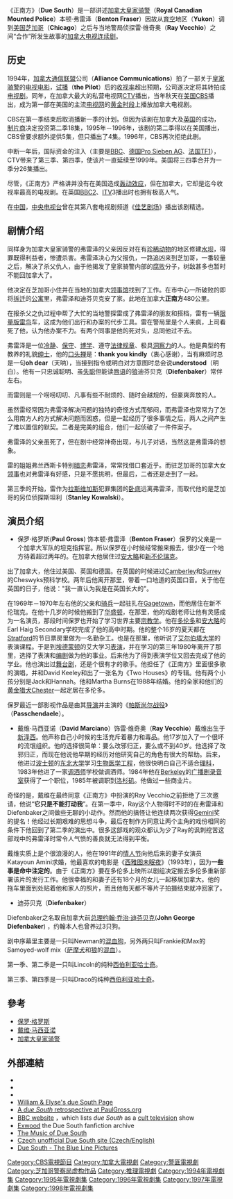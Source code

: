 {{Infobox Television
| 名稱 = 正南方
| 原名 = Due South
| 演出 = [[保罗·格罗斯|保罗·格罗斯]]('''Paul Gross''')<br>[[戴维·马西亚诺|戴维·马西亚诺]]('''David Marciano''')
| 國家 = {{CAN}}
| 語言 = [[英語|英語]]
| 季數 = 4
| 集數 = 67
| 頻道 = [[CTV電視網|CTV]] <br> [[CBS|CBS]]
| 開始 = 1994年9月22日
| 結束 = 1999年12月10日
}}
《正南方》（'''Due South'''）是一部讲述[[加拿大皇家骑警|加拿大皇家骑警]]（'''Royal Canadian Mounted Police'''）本顿·弗雷泽（'''Benton Fraser'''）因故从[[育空|育空]]地区（'''Yukon'''）调到[[美国|美国]][[芝加哥|芝加哥]]（'''Chicago'''）之后与当地警局侦探雷·维奇奥（'''Ray Vecchio'''）之间“合作”所发生故事的[[加拿大|加拿大]][[电视连续剧|电视连续剧]]。


==历史==

1994年，[[加拿大|加拿大]][[通信联盟|通信联盟]]公司（'''Alliance Communications'''）拍了一部关于[[皇家骑警|皇家骑警]]的[[电视电影|电视电影]]，[[试播|试播]]（'''the Pilot'''）后的[[收视率|收视率]]超出预期，公司遂决定将其转拍成[[电视剧|电视剧]]。同年，在加拿大最大的私营电视网[[CTV電視網|CTV]]播出，当年秋天在[[美国|美国]][[CBS|CBS]]播出，成为第一部在美国的主流[[电视网|电视网]]的[[黄金时段|黄金时段]]上播放加拿大电视剧。

CBS在第一季结束后取消播新一季的计划。但因为该剧在加拿大及[[英国|英国]]的成功，[[制片商|制片商]]决定投资第二季18集，1995年－1996年，该剧的第二季得以在美国播出，CBS曾要求额外提供5集，但只播出了4集。1996年，CBS再次拒绝此剧。

中断一年后，国际资金的注入（主要是[[BBC|BBC]]、[[德国|德国]][[Pro_Sieben_AG|Pro Sieben AG]]、[[法国|法国]][[TF1|TF1]]），CTV带来了第三季、第四季，使该片一直延续至1999年。美国将三四季合并为一季分26集播出。

尽管，《正南方》严格讲并没有在美国造成[[轰动效应|轰动效应]]，但在加拿大，它却是迄今收视率最高的电视剧。在英国[[BBC2|BBC2]]、[[ITV|ITV]]3播出时也拥有极高人气。

在[[中国|中国]]，[[中国中央电视台|中央电视台]]曾在其第八套电视剧频道《[[佳艺剧场|佳艺剧场]]》播出该剧精选。

==剧情介绍==

同样身为加拿大皇家骑警的弗雷泽的父亲因反对在有[[珍稀动物|珍稀动物]]的地区修建[[水坝|水坝]]，得罪既得利益者，惨遭杀害。弗雷泽决心为父报仇，一路追凶来到芝加哥，一番较量之后，解决了杀父仇人，由于他揭发了皇家骑警内部的[[腐败|腐败]]分子，树敌甚多也暂时不能回加拿大了。

他决定在芝加哥小住并在当地的加拿大[[领事馆|领事馆]]找到了工作。在市中心一所破败的即将[[拆迁|拆迁]]的[[公寓|公寓]]里，弗雷泽和迪芬贝克安了家。此地在加拿大'''正南方'''480公里。

在报杀父之仇过程中帮了大忙的当地警探雷成了弗雷泽的朋友和搭档，雷有一辆[[限量版|限量版]][[雷鸟|雷鸟]]车，这成为他们出行和办案的代步工具。雷在警局里是个人来疯，上司看死了他，认为他办案不力。有两个同事是他的死对头，总同他过不去。

弗雷泽是一位[[冷静|冷静]]、[[保守|保守]]、[[博学|博学]]、遵守[[法律规章|法律规章]]、极具[[洞察力|洞察力]]的人。他是典型的有教养的礼貌[[绅士|绅士]]，他的[[口头禅|口头禅]]是：'''thank you kindly'''（衷心感谢），当有麻烦时总是一句'''oh dear'''（天呐），当接到指令或明白对方意图时总会说'''understood'''（明白）。他有一只忠诚聪明、虽[[失聪|失聪]]但能读[[唇语|唇语]]的[[狼|狼]]迪芬贝克（'''Diefenbaker'''）常伴左右。

而雷则是一个唠唠叨叨、凡事有些不耐烦的、随时会越规的，但豪爽奔放的人。

虽然雷经常因为弗雷泽解决问题的独特的奇怪方式而郁闷，而弗雷泽也常常为了怎么用南方人的方式解决问题而困惑，但是一起经历了很多事情之后，两人之间产生了难以置信的默契。二者是完美的组合，他们一起侦破了一件件案子。

弗雷泽的父亲虽死了，但在剧中经常神奇出现，与儿子对话，当然这是弗雷泽的想象。

雷的姐姐弗兰西斯卡特别[[暗恋|暗恋]]弗雷泽，常常找借口套近乎。而驻芝加哥的加拿大女[[领事|领事]]也对弗雷泽有好感，只是不愿挑明，但最后，二者还是走到了一起。

第三季的开始，雷作为[[拉斯维加斯|拉斯维加斯]]犯罪集团的[[卧底|卧底]]远离弗雷泽，而取代他的是芝加哥的另位侦探斯坦利（'''Stanley Kowalski'''）。

==演员介绍==



*保罗·格罗斯('''Paul Gross''') 饰本顿·弗雷泽（'''Benton Fraser'''）保罗的父亲是一个加拿大军队的坦克指挥官。所以保罗在小时候经常搬来搬去，很少在一个地方待着超过两年的。在加拿大他居住过[[安大略|安大略]]和[[新不伦瑞克|新不伦瑞克]]。

出了加拿大，他住过美国、英国和德国。在英国的时候进过[[Camberley|Camberley]]和[[Surrey|Surrey]]的Cheswyks预科学校。两年后他离开那里，带着一口地道的英国口音。关于他在英国的日子，他说："我一直认为我是在英国长大的"。

在1969年－1970年左右他的父亲和[[骑兵|骑兵]]一起驻扎在[[Gagetown|Gagetown]]，而他居住在新不伦瑞克。在他十几岁的时候他搬到了[[华盛顿|华盛顿]]，在那里，他的戏剧老师让他有灵感成为一名演员，那段时间保罗也开始了学习世界主要[[宗教学|宗教学]]。他在[[多伦多|多伦多]]和[[安大略|安大略]]的Earl Haig Secondary学校完成了他的高中时期。他的整个16岁的夏天都在[[Stratford|Stratford]]的节日票房里做为一名勤杂工。也是在那里，他听说了[[艾尔伯塔大学|艾尔伯塔大学]]的表演课程。于是到[[埃德蒙顿|埃德蒙顿]]的艾大学习[[表演|表演]]，并在学习的第三年1980年离开了那里，选择了表演和[[编剧|编剧]]做为他的事业。后来他为了得到表演学位又回去完成了他的学业。他也演出过[[舞台剧|舞台剧]]，还是个很有才的歌手。他担任了《正南方》里面很多歌的演唱，并和David Keeley和出了一张名为《Two Houses》的专辑。他有两个小孩分别是Jack和Hannah。他和Martha Burns在1988年结婚。他的全家和他们的[[黄金猎犬|黄金猎犬]]Chester一起定居在多伦多。

保罗最近一部影视作品是由其[[导演|导演]]并主演的《[[帕斯尚尔战役|帕斯尚尔战役]]》（'''Passchendaele'''）。


*戴维·马西亚诺（'''David Marciano'''）饰雷·维奇奥（'''Ray Vecchio'''）戴维出生于[[新泽西|新泽西]]。他声称自己小时候的生活充斥着暴力和毒品。他17岁加入了一个很坏的流氓组织。他的选择很简单：要么改邪归正，要么或不到40岁。他选择了改邪归正，而现在他说他早期的经历对他研究自己的角色有很大的帮助。后来，他进过[[波士顿|波士顿]]的[[东北大学|东北大学]]学习[[生物医学工程|生物医学工程]]，他很快明白自己不适合[[理科|理科]]，1983年他进了一家[[调酒师|调酒师]]学校做调酒师。1984年他在[[Berkeley|Berkeley]]的[[广播剧|广播剧]][[录音室|录音室]]获得了一个职位，1985年被调职到[[洛杉矶|洛杉矶]]。他做过一些商业片。

奇怪的是，戴维在最终同意《正南方》中扮演的Ray Vecchio之前拒绝了三次邀请，他说“'''它只是不能打动我'''”。在第一季中，Ray这个人物得时不时的在弗雷泽和Diefenbaker之间做些无聊的小动作。然而他的搞怪让他连续两次获得[[Gemini|Gemini]]奖的提名！他经过长期艰难的思想斗争，最后在制作方同意让两个主角的戏份相同的条件下他回到了第二季的演出中。很多这部戏的观众都认为少了Ray的讽刺挖苦这部戏中的弗雷泽时常令人气愤的善良就无法得到平衡。

戴维实质上是个很浪漫的人，他在1991年的[[情人节|情人节]]向他后来的妻子女演员Katayoun Amini求婚，他最喜欢的电影是《[[西雅图未眠夜|西雅图未眠夜]]》（1993年），因为'''一些事是命中注定的'''。由于《正南方》要在多伦多上映所以剧组决定搬去多伦多重新部署该片的发行工作。他很幸福的和妻子还有18个月的女儿一起移居加拿大。他的拖车里面到处贴着他和家人的照片，而且他每天都不等片子拍摄结束就冲回家了。


*迪芬贝克（'''Diefenbaker'''）


Diefenbaker之名取自加拿大前[[总理|总理]][[约翰·乔治·迪芬贝克|约翰·乔治·迪芬贝克]]('''John George Diefenbaker''') ，约翰本人也曾养过3只狗。

剧中序幕里主要是一只叫Newman的[[混血狗|混血狗]]，另外两只叫Frankie和Max的Samoyed-wolf mix（[[萨摩犬|萨摩犬]]和[[狼|狼]]的[[混血|混血]]）。

第一季、第二季是一只叫Lincoln的纯种[[西伯利亚哈士奇|西伯利亚哈士奇]]。

第三季、第四季是一只叫Draco的纯种[[西伯利亚|西伯利亚]][[哈士奇|哈士奇]]。

==參考==
* [[保罗·格罗斯|保罗·格罗斯]]
* [[戴维·马西亚诺|戴维·马西亚诺]]
* [[加拿大皇家骑警|加拿大皇家骑警]]


==外部連結==

*{{imdb title|id=0109684|title=Due South (pilot movie)}}
*{{imdb title|id=0108756|title=Due South (1994-1996)}}
*{{imdb title|id=0194607|title=Due South (1997-1999)}}
*[https://web.archive.org/web/20090225100250/http://home.hiwaay.net/~warydbom/duesouth.htm William & Elyse's due South Page]
*[http://www.paulgross.org/ds1.htm A ''due South'' retrospective at PaulGross.org] {{Wayback|url=http://www.paulgross.org/ds1.htm |date=20200810003615 }}
*[http://www.bbc.co.uk/cult/duesouth/ BBC website] {{Wayback|url=http://www.bbc.co.uk/cult/duesouth/ |date=20070530104656 }}，which lists ''due South'' as a [[cult_television|cult television]] show
*[http://www.squidge.org/dsa/ Exwood] the Due South fanfiction archive
*[https://web.archive.org/web/20120531125026/http://home.hiwaay.net/~warydbom/duesouth/music.htm The Music of Due South]
*[http://www.tour-de-france.cz/duesouth/ Czech unofficial Due South site (Czech/English)] {{Wayback|url=http://www.tour-de-france.cz/duesouth/ |date=20210127205508 }}
*[http://freenet-homepage.de/RickRossovich/duesouth.html Due South - The Blue Line Pictures] {{Wayback|url=http://freenet-homepage.de/RickRossovich/duesouth.html |date=20090924030232 }}

{{DEFAULTSORT:Due South}}
[[Category:CBS電視節目|Category:CBS電視節目]]
[[Category:加拿大電視劇|Category:加拿大電視劇]]
[[Category:警匪電視劇|Category:警匪電視劇]]
[[Category:芝加哥警察局虚构作品|Category:芝加哥警察局虚构作品]]
[[Category:推理電視劇|Category:推理電視劇]]
[[Category:1994年電視劇集|Category:1994年電視劇集]]
[[Category:1995年電視劇集|Category:1995年電視劇集]]
[[Category:1996年電視劇集|Category:1996年電視劇集]]
[[Category:1997年電視劇集|Category:1997年電視劇集]]
[[Category:1998年電視劇集|Category:1998年電視劇集]]